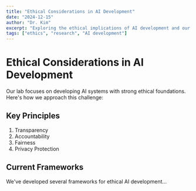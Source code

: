 ```yaml
---
title: "Ethical Considerations in AI Development"
date: "2024-12-15"
author: "Dr. Kim"
excerpt: "Exploring the ethical implications of AI development and our approach to responsible AI research"
tags: ["ethics", "research", "AI development"]
---
```


# Ethical Considerations in AI Development

Our lab focuses on developing AI systems with strong ethical foundations. Here's how we approach this challenge:

## Key Principles
1. Transparency
2. Accountability
3. Fairness
4. Privacy Protection

## Current Frameworks
We've developed several frameworks for ethical AI development...